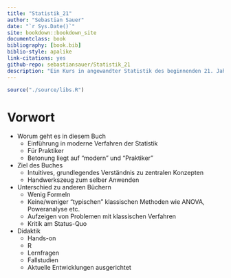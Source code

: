 ```yaml
--- 
title: "Statistik_21"
author: "Sebastian Sauer"
date: "`r Sys.Date()`"
site: bookdown::bookdown_site
documentclass: book
bibliography: [book.bib]
biblio-style: apalike
link-citations: yes
github-repo: sebastiansauer/Statistik_21
description: "Ein Kurs in angewandter Statistik des beginnenden 21. Jahrhunderts"
---
```



```r
source("./source/libs.R")
```


# Vorwort {-}

- Worum geht es in diesem Buch
    - Einführung in moderne Verfahren der Statistik
    - Für Praktiker
    - Betonung liegt auf "modern" und "Praktiker"
- Ziel des Buches
    - Intuitives, grundlegendes Verständnis zu zentralen Konzepten 
    - Handwerkszeug zum selber Anwenden
- Unterschied zu anderen Büchern
    - Wenig Formeln
    - Keine/weniger "typischen" klassischen Methoden wie ANOVA, Poweranalyse etc.
    - Aufzeigen von Problemen mit klassischen Verfahren
    - Kritik am Status-Quo
- Didaktik
    - Hands-on
    - R
    - Lernfragen
    - Fallstudien
    - Aktuelle Entwicklungen ausgerichtet